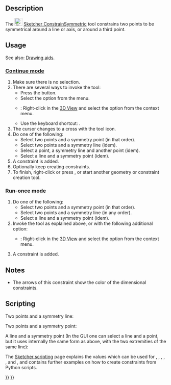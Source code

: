 <languages/>
<translate>

<!--T:5-->
{{Docnav
|[[Sketcher_ConstrainEqual|Equal]]
|[[Sketcher_ConstrainBlock|Block]]
|[[Sketcher_Workbench|Sketcher]]
|IconL=Sketcher_ConstrainEqual.svg
|IconR=Sketcher_ConstrainBlock.svg
|IconC=Workbench_Sketcher.svg
}}

<!--T:1-->
{{GuiCommand
|Name=Sketcher ConstrainSymmetric
|MenuLocation=Sketch → Constraints → symmetric
|Workbenches=[[Sketcher_Workbench|Sketcher]]
|Shortcut={{KEY|S}}
|SeeAlso=
}}

==Description== <!--T:17--> 

<!--T:2-->
The [[Image:Sketcher_ConstrainSymmetric.svg|24px]] [[Sketcher_ConstrainSymmetric|Sketcher ConstrainSymmetric]] tool constrains two points to be symmetrical around a line or axis, or around a third point.

==Usage== <!--T:3-->

<!--T:23-->
See also: [[Sketcher_Workbench#Drawing_aids|Drawing aids]].

===[[Sketcher_Workbench#Continue_modes|Continue mode]]=== <!--T:24-->

<!--T:25-->
# Make sure there is no selection.
# There are several ways to invoke the tool:
#* Press the {{Button|[[Image:Sketcher_ConstrainSymmetric.svg|16px]] [[Sketcher_ConstrainSymmetric|Constrain symmetric]]}} button.
#* Select the {{MenuCommand|Sketch → Constraints → [[Image:Sketcher_ConstrainSymmetric.svg|16px]] Constrain symmetric}} option from the menu.
#* {{Version|1.0}}: Right-click in the [[3D_View|3D View]] and select the {{MenuCommand|Constrain → [[Image:Sketcher_ConstrainSymmetric.svg|16px]] Constrain symmetric}} option from the context menu.
#* Use the keyboard shortcut: {{KEY|S}}.
# The cursor changes to a cross with the tool icon.
# Do one of the following:
#* Select two points and a symmetry point (in that order).
#* Select two points and a symmetry line (idem).
#* Select a point, a symmetry line and another point (idem).
#* Select a line and a symmetry point (idem).
# A constraint is added.
# Optionally keep creating constraints.
# To finish, right-click or press {{KEY|Esc}}, or start another geometry or constraint creation tool.

===Run-once mode=== <!--T:26-->

<!--T:27-->
# Do one of the following:
#* Select two points and a symmetry point (in that order).
#* Select two points and a symmetry line (in any order).
#* Select a line and a symmetry point (idem).
# Invoke the tool as explained above, or with the following additional option:
#* {{Version|1.0}}: Right-click in the [[3D_View|3D View]] and select the {{MenuCommand|[[Image:Sketcher_ConstrainSymmetric.svg|16px]] Constrain symmetric}} option from the context menu.
# A constraint is added.

==Notes== <!--T:28-->

<!--T:29-->
* The arrows of this constraint show the color of the dimensional constraints.

== Scripting == <!--T:18-->

<!--T:19-->
Two points and a symmetry line:

</translate>
{{Code|code=Sketch.addConstraint(Sketcher.Constraint('Symmetric', Line1, PointOfLine1, Line2, PointOfLine2, SymmetryLine))}}
<translate>

<!--T:20-->
Two points and a symmetry point:

</translate>
{{Code|code=Sketch.addConstraint(Sketcher.Constraint('Symmetric', Line1, PointOfLine1, Line2, PointOfLine2, LineS, PointOfLineS))}}
<translate>

<!--T:21-->
A line and a symmetry point (In the GUI one can select a line and a point, but it uses internally the same form as above, with the two extremities of the same line):

</translate>
{{Code|code=Sketch.addConstraint(Sketcher.Constraint('Symmetric', Line, 1, Line, 2, LineS, PointOfLineS))}}
<translate>

<!--T:22-->
The [[Sketcher_scripting|Sketcher scripting]] page explains the values which can be used for {{incode|Line1}}, {{incode|Line2}}, {{incode|LineS}}, {{incode|Line}}, {{incode|PointOfLine1}}, {{incode|PointOfLine2}} and {{incode|PointOfLineS}}, and  contains further examples on how to create constraints from Python scripts.


<!--T:6-->
{{Docnav
|[[Sketcher_ConstrainEqual|Equal]]
|[[Sketcher_ConstrainBlock|Block]]
|[[Sketcher_Workbench|Sketcher]]
|IconL=Sketcher_ConstrainEqual.svg
|IconR=Sketcher_ConstrainBlock.svg
|IconC=Workbench_Sketcher.svg
}}

</translate>
{{Sketcher_Tools_navi{{#translation:}}}}
{{Userdocnavi{{#translation:}}}}